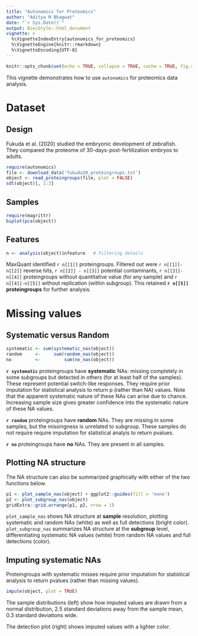 ```yaml
---
title: "Autonomics for Proteomics"
author: "Aditya M Bhagwat"
date: "`r Sys.Date()`"
output: BiocStyle::html_document
vignette: >
  %\VignetteIndexEntry{autonomics_for_proteomics}
  %\VignetteEngine{knitr::rmarkdown}
  %\VignetteEncoding{UTF-8}
---
```


```r
knitr::opts_chunk$set(echo = TRUE, collapse = TRUE, cache = TRUE, fig.show = 'hold', fig.align = 'center')
```

This vignette demonstrates how to use `autonomics` for proteomics data analysis.


# Dataset

## Design

Fukuda et al. (2020) studied the embryonic development of zebrafish.  
They compared the proteome of 30-days-post-fertilization embryos to adults.


```r
require(autonomics)
file <- download_data('fukuda20.proteingroups.txt')
object <- read_proteingroups(file, plot = FALSE)
sdt(object)[, 1:3]
```

## Samples

```r
require(magrittr)
biplot(pca(object))
```

## Features

```r
n <- analysis(object)$nfeature   # Filtering details
```

MaxQuant identified `r n[[1]]` proteingroups.  Filtered out were `r n[[1]]- n[[2]]` reverse hits, `r n[[2]] - n[[3]]` potential contaminants, `r n[[3]]-n[[4]]` proteingroups without quantitative value (for any sample) and `r n[[4]]-n[[5]]` without replication (within subgroup). This retained **`r n[[5]]` proteingroups** for further analysis.  


# Missing values

## Systematic versus Random

```r
systematic <- sum(systematic_nas(object))
random     <-     sum(random_nas(object))
no         <-         sum(no_nas(object))
```


**`r systematic`** proteingroups have **systematic** NAs: missing completely in some subgroups but detected in others (for at least half of the samples). These represent potential switch-like responses. They require prior imputation for statistical analysis to return p (rather than NA) values. Note that the apparent systematic nature of these NAs can arise due to chance. Increasing sample size gives greater  confidence into the systematic nature of these NA values.

**`r random`** proteingroups have **random** NAs. They are missing in some samples, but the missingness is unrelated to subgroup. These samples do not require require imputation for statistical analyis to return pvalues.  

**`r no`** proteingroups have **no** NAs. They are present in all samples.  

## Plotting NA structure
  
The NA structure can also be summarized graphically with either of the two functions below.  

```r
p1 <- plot_sample_nas(object) + ggplot2::guides(fill = 'none')
p2 <- plot_subgroup_nas(object)
gridExtra::grid.arrange(p1, p2, nrow = 1)
```

`plot_sample_nas` shows NA structure at **sample** resolution, plotting systematic and random NAs (white) as well as full detections (bright color).  
`plot_subgroup_nas` summarizes NA structure at the **subgroup** level, differentiating systematic NA values (white) from random NA values and full detections (color).

## Imputing systematic NAs

Proteingroups with systematic misses require prior imputation for statistical analysis to return pvalues (rather than missing values). 

```r
impute(object, plot = TRUE)
```
The sample distributions (left) show how imputed values are drawn from a normal distribution, 2.5 standard deviations away from the sample mean, 0.3 standard deviations wide.  

The detection plot (right) shows imputed values with a lighter color.

